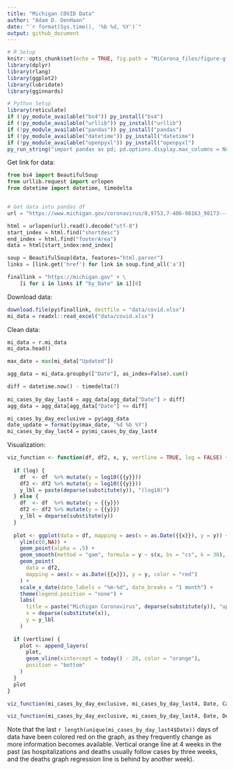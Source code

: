 ```yaml
---
title: "Michigan COVID Data"
author: "Adam D. DenHaan"
date: "`r format(Sys.time(), '%b %d, %Y')`"
output: github_document
---
```


```r
# R Setup
knitr::opts_chunk$set(echo = TRUE, fig.path = "MiCorona_files/figure-gfm/")
library(dplyr)
library(rlang)
library(ggplot2)
library(lubridate)
library(gginnards)

# Python Setup
library(reticulate)
if (!py_module_available("bs4")) py_install("bs4")
if (!py_module_available("urllib")) py_install("urllib")
if (!py_module_available("pandas")) py_install("pandas")
if (!py_module_available("datetime")) py_install("datetime")
if (!py_module_available("openpyxl")) py_install("openpyxl")
py_run_string("import pandas as pd; pd.options.display.max_columns = None")
```

Get link for data:
```python
from bs4 import BeautifulSoup
from urllib.request import urlopen
from datetime import datetime, timedelta


# Get data into pandas df
url = "https://www.michigan.gov/coronavirus/0,9753,7-406-98163_98173---,00.html"

html = urlopen(url).read().decode("utf-8")
start_index = html.find("shortdesc")
end_index = html.find("footerArea")
data = html[start_index:end_index]

soup = BeautifulSoup(data, features="html.parser")
links = [link.get('href') for link in soup.find_all('a')]

finallink = "https://michigan.gov" + \
    [i for i in links if "by_Date" in i][0]
```

Download data:
```r
download.file(py$finallink, destfile = "data/covid.xlsx")
mi_data = readxl::read_excel("data/covid.xlsx")
```

Clean data:
```python
mi_data = r.mi_data
mi_data.head()

max_date = max(mi_data["Updated"])

agg_data = mi_data.groupby(["Date"], as_index=False).sum()

diff = datetime.now() - timedelta(7)
  
mi_cases_by_day_last4 = agg_data[agg_data["Date"] > diff]
agg_data = agg_data[agg_data["Date"] <= diff]
```

```r
mi_cases_by_day_exclusive = py$agg_data
date_update = format(py$max_date, '%d %b %Y')
mi_cases_by_day_last4 = py$mi_cases_by_day_last4
```

Visualization:
```r
viz_function <- function(df, df2, x, y, vertline = TRUE, log = FALSE) {
  
  if (log) {
    df  <- df  %>% mutate(y = log10({{y}}))
    df2 <- df2 %>% mutate(y = log10({{y}}))
    y_lbl = paste(deparse(substitute(y)), "(log10)")
  } else {
    df  <- df  %>% mutate(y = {{y}})
    df2 <- df2 %>% mutate(y = {{y}})
    y_lbl = deparse(substitute(y))
  }
  
  plot <- ggplot(data = df, mapping = aes(x = as.Date({{x}}), y = y)) +
    ylim(c(0,NA)) +
    geom_point(alpha = .5) +
    geom_smooth(method = "gam", formula = y ~ s(x, bs = "cs", k = 30), se = FALSE) +
    geom_point(
      data = df2,
      mapping = aes(x = as.Date({{x}}), y = y, color = "red")
    ) +
    scale_x_date(date_labels = "%m-%d", date_breaks = "1 month") + 
    theme(legend.position = "none") +
    labs(
      title = paste("Michigan Coronavirus", deparse(substitute(y)), "updated", date_update),
      x = deparse(substitute(x)),
      y = y_lbl
    )
  
  if (vertline) {
    plot <- append_layers(
      plot,
      geom_vline(xintercept = today() - 28, color = "orange"),
      position = "bottom"
    )
  }
  plot
}
```

```r
viz_function(mi_cases_by_day_exclusive, mi_cases_by_day_last4, Date, Cases)
```

```r
viz_function(mi_cases_by_day_exclusive, mi_cases_by_day_last4, Date, Deaths, vertline = FALSE)
```

Note that the last `r length(unique(mi_cases_by_day_last4$Date))` days of data have been colored red on the graph, as they frequently change as more information becomes available. Vertical orange line at 4 weeks in the past (as hospitalizations and deaths usually follow cases by three weeks, and the deaths graph regression line is behind by another week).
